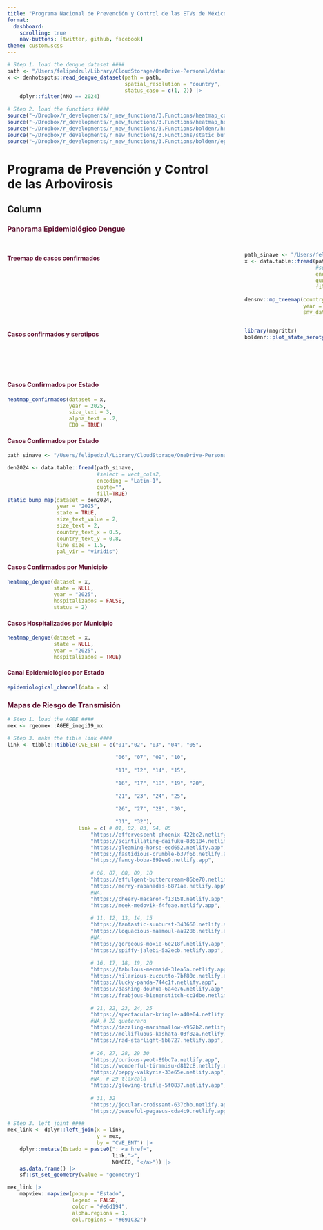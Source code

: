 ```yaml
---
title: "Programa Nacional de Prevención y Control de las ETVs de México 2025 | CENAPRECE"
format: 
  dashboard:
    scrolling: true
    nav-buttons: [twitter, github, facebook]
theme: custom.scss     
---
```




```r
# Step 1. load the dengue dataset ####
path <- "/Users/felipedzul/Library/CloudStorage/OneDrive-Personal/datasets/DGE/denv/2024/DENGUE2_.txt"
x <- denhotspots::read_dengue_dataset(path = path,
                                      spatial_resolution = "country",
                                      status_caso = c(1, 2)) |>
    dplyr::filter(ANO == 2024)

# Step 2. load the functions ####
source("~/Dropbox/r_developments/r_new_functions/3.Functions/heatmap_confirmados.R")
source("~/Dropbox/r_developments/r_new_functions/3.Functions/heatmap_hospitalizados.R")
source("~/Dropbox/r_developments/r_new_functions/3.Functions/boldenr/heatmap_dengue.R")
source("~/Dropbox/r_developments/r_new_functions/3.Functions/static_bump_map.R")
source("~/Dropbox/r_developments/r_new_functions/3.Functions/boldenr/epidemiological_channel.R")
```


# **Programa de Prevención y Control de las Arbovirosis**

## Column {.tabset}


### [**Panorama Epidemiológico Dengue**]{style="color:#611232"}

<html>

<head>

```{=html}
<style>
</style>
```
</head>

<body>

<div>

<h2>

</h2>

<p>

</p>

::: {style="display: grid; width: 1px; grid-template-columns: 550px 550px; align-items: start; justify-content: space-between;"}
#### [**Treemap de casos confirmados**]{style="color:#611232"}

```r
path_sinave <- "/Users/felipedzul/Library/CloudStorage/OneDrive-Personal/datasets/DGE/denv/2025/DENGUE2_.txt"
x <- data.table::fread(path_sinave,
                       #select = vect_cols2,
                       encoding = "Latin-1",
                       quote="",
                       fill=TRUE)

densnv::mp_treemap(country = TRUE,
                   year = 2025,
                   snv_dataset = x)

```

<div>

#### [**Casos confirmados y serotipos**]{style="color:#611232"}

```r
library(magrittr)
boldenr::plot_state_serotype(dataset = x, 
                                  year = 2025, 
                                  x_serotype  = 0.5, 
                                  y_serotype = 0.17, 
                                  scale_serotype = 1.7)
```

</div>
:::

#### [**Casos Confirmados por Estado**]{style="color:#611232"}

```r
heatmap_confirmados(dataset = x, 
                    year = 2025, 
                    size_text = 3, 
                    alpha_text = .2,
                    EDO = TRUE)
```

#### [**Casos Confirmados por Estado**]{style="color:#611232"}

```r
path_sinave <- "/Users/felipedzul/Library/CloudStorage/OneDrive-Personal/datasets/DGE/denv/2025/DENGUE2_.txt"

den2024 <- data.table::fread(path_sinave,
                             #select = vect_cols2,
                             encoding = "Latin-1",
                             quote="",
                             fill=TRUE)
static_bump_map(dataset = den2024,
                year = "2025",
                state = TRUE,
                size_text_value = 2,
                size_text = 2,
                country_text_x = 0.5,
                country_text_y = 0.8,
                line_size = 1.5,
                pal_vir = "viridis")
```

#### [**Casos Confirmados por Municipio**]{style="color:#611232"}

```r
heatmap_dengue(dataset = x,
               state = NULL,
               year = "2025",
               hospitalizados = FALSE,
               status = 2)
```

#### [**Casos Hospitalizados por Municipio**]{style="color:#611232"}

```r
heatmap_dengue(dataset = x,
               state = NULL,
               year = "2025",
               hospitalizados = TRUE)
```

#### [**Canal Epidemiológico por Estado**]{style="color:#611232"}

```r
epidemiological_channel(data = x)
```

</div>

</body>

</html>

### [**Mapas de Riesgo de Transmisión**]{style="color:#611232"}

```r


# Step 1. load the AGEE ####
mex <- rgeomex::AGEE_inegi19_mx

# Step 3. make the tible link ####
link <- tibble::tibble(CVE_ENT = c("01","02", "03", "04", "05",
                                   
                                   "06", "07", "09", "10",
                                   
                                   "11", "12", "14", "15",
                                   
                                   "16", "17", "18", "19", "20",
                                   
                                   "21", "23", "24", "25",
                                   
                                   "26", "27", "28", "30",
                                   
                                   "31", "32"),
                       link = c( # 01, 02, 03, 04, 05
                           "https://effervescent-phoenix-422bc2.netlify.app",
                           "https://scintillating-daifuku-835184.netlify.app",
                           "https://gleaming-horse-ecd652.netlify.app",
                           "https://fastidious-crumble-b37f6b.netlify.app",
                           "https://fancy-boba-899ee9.netlify.app",
                           
                           # 06, 07, 08, 09, 10
                           "https://effulgent-buttercream-86be70.netlify.app",
                           "https://merry-rabanadas-6871ae.netlify.app",
                           #NA,
                           "https://cheery-macaron-f13158.netlify.app",
                           "https://meek-medovik-f4feae.netlify.app",
                           
                           # 11, 12, 13, 14, 15
                           "https://fantastic-sunburst-343660.netlify.app",
                           "https://loquacious-maamoul-aa9286.netlify.app",
                           #NA,
                           "https://gorgeous-moxie-6e218f.netlify.app",
                           "https://spiffy-jalebi-5a2ecb.netlify.app",
                           
                           # 16, 17, 18, 19, 20
                           "https://fabulous-mermaid-31ea6a.netlify.app",
                           "https://hilarious-zuccutto-7bf80c.netlify.app",
                           "https://lucky-panda-744c1f.netlify.app",
                           "https://dashing-douhua-6a4e76.netlify.app",
                           "https://frabjous-bienenstitch-cc1dbe.netlify.app",
                           
                           # 21, 22, 23, 24, 25
                           "https://spectacular-kringle-a40e04.netlify.app", # puebla
                           #NA,# 22 queteraro
                           "https://dazzling-marshmallow-a952b2.netlify.app", # quintana roo
                           "https://mellifluous-kashata-03f82a.netlify.app",
                           "https://rad-starlight-5b6727.netlify.app",
                           
                           # 26, 27, 28, 29 30
                           "https://curious-yeot-89bc7a.netlify.app",
                           "https://wonderful-tiramisu-d812c8.netlify.app",
                           "https://peppy-valkyrie-33e65e.netlify.app",
                           #NA, # 29 tlaxcala
                           "https://glowing-trifle-5f0837.netlify.app",
                           
                           # 31, 32
                           "https://jocular-croissant-637cbb.netlify.app",
                           "https://peaceful-pegasus-cda4c9.netlify.app"))

# Step 3. left joint ####
mex_link <- dplyr::left_join(x = link,
                             y = mex,
                             by = "CVE_ENT") |>
    dplyr::mutate(Estado = paste0(": <a href=", 
                                  link,">", 
                                  NOMGEO, "</a>")) |>
    as.data.frame() |>
    sf::st_set_geometry(value = "geometry") 

mex_link |>
    mapview::mapview(popup = "Estado",
                     legend = FALSE,
                     color = "#e6d194", 
                     alpha.regions = 1,
                     col.regions = "#691C32")
```


